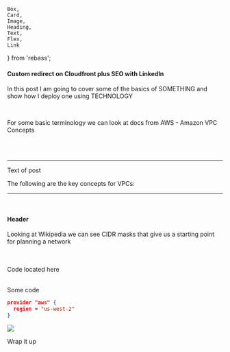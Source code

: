     Box,
    Card,
    Image,
    Heading,
    Text,
    Flex,
    Link
} from 'rebass';



#### Custom redirect on Cloudfront plus SEO with LinkedIn
In this post I am going to cover some of the basics of SOMETHING and show how I deploy one using TECHNOLOGY

<br/>

For some basic terminology we can look at docs from AWS  - <Link href={vpcConcepts} target="_blank">Amazon VPC Concepts</Link>

<br/>
<br/>

---

Text of post

The following are the key concepts for VPCs:

---

<br/>

#### Header
Looking at Wikipedia we can see CIDR masks that give us a starting point for planning a network


<br/>

<br/>

<Link p={4} href={Repo} target="_blank">Code located here</Link>

<br/>
<br/>

Some code
```json
provider "aws" {
  region = "us-west-2"
}
```

<Image p={4} verticalAlign='middle' src="/images/templatev2/frenchy.png" />

Wrap it up

<br/>
